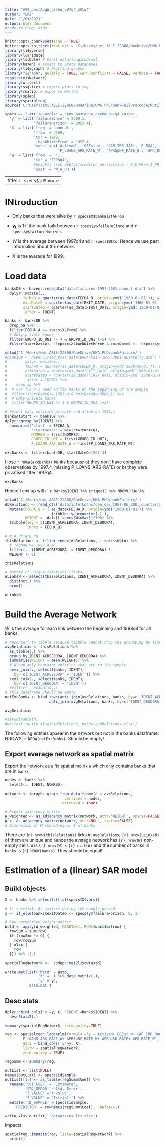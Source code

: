 ```yaml
---
title: "A99_pastAvgW_crebW_b97q4_s01q4"
author: "Emi"
date: "1/09/2021"
output: html_document
#code_folding: hide
---
```


```r
knitr::opts_chunk$set(echo = TRUE)
knitr::opts_knit$set(root.dir = 'C:/Users/emi.ABLE-22868/OneDrive/UWA PhD/bankFailure/')
library(tidyverse)
library(lubridate)
library(tsibble) # Panel data/longitudinal
library(haven) # Access to Stata databases
library(tidygraph) # Plotting graphs
library("igraph", quietly = TRUE, warn.conflicts = FALSE, verbose = FALSE)
require(visNetwork)
library(writexl)
library(svglite) # export plots to svg
library(rmatio) # expor to Matlab
library(spdep)
library(spatialreg)
source('C:/Users/emi.ABLE-22868/OneDrive/UWA PhD/bankFailure/code/Rutils/Emi_R_utils.R')

```

```{=html}
<style type="text/css">
.main-container {
  max-width: 1000px;
  margin-left: auto;
  margin-right: auto;
}
</style>
```

```r
specs <- list('idSample' = 'A99_pastAvgW_crebW_b97q4_s01q4',
  'y' = list('failureSince' = 2000.1,
             'failureHorizon' = 2003.4),
  'X' = list('freq' = 'annual',
             'from' = 1999,
             'to' = 1999,
              'bankBirthFrom' = 1997.4, 
             'vars' = c('ActivoN', 'C8Est_w', 'CAR_IRR_3A6', 'P_ROA', 'P_DEP_ARS_RATE',
                        'P_LOANS_ARS_RATE_W', 'APRSpNF_RATE_W', 'APR_USD_RATE', 'APR_RATE_W')),
  'W' = list('from' = '',
             'to' = '1998q4',
             #Weights from debtor/creditor perspective : W_D_PR/W_A_PR (Deudora / Acreeedora)
             'wVar' = 'W_A_PR'))
```

---
title: `r specs$idSample`
---

# INtroduction
-   Only banks that were alive by ```r specs$X$bankBirthFrom```

-   $\bm{y_t}$ is 1 if the bank fails between ```r specs$y$failureSince``` and ```r specs$y$failureHorizon```.

-   $W$ is the average between 1997q4 and ```r specs$W$to```. Hence we use past information about the network.

-   $X$ is the average for 1999.

# Load data

```r
banksDB <- haven::read_dta('data/failures-1997-2001-annual.dta') %>%
  dplyr::mutate(., 
        fechaQ = quarter(as_date(FECHA_D, origin=ymd('1960-01-01')), with_year=TRUE),
        exitDateQ = quarter(as_date(EXIT_DATE, origin=ymd('1960-01-01')), with_year=TRUE),
        startDateQ = quarter(as_date(FIRST_DATE, origin=ymd('1960-01-01')), with_year=TRUE),
        .after = IDENT) 
  
banks <- banksDB %>%
  drop_na %>%
  filter(FECHA_A == specs$X$from) %>%
  # ONly private banks
  filter(GRUPO_ID_UNI != 4 & GRUPO_ID_UNI !=5) %>%
  filter(startDateQ<= !!specs$X$bankBirthFrom & exitDateQ >= !!specs$y$failureSince) 

```

```r
setwd('C:/Users/emi.ABLE-22868/OneDrive/UWA PhD/bankFailure/')
#banksDB <- haven::read_dta('data/BAFA-main-1997-2001-quarterly.dta') %>%
#        dplyr::mutate(., 
#        fechaQ = quarter(as_date(FECHA_D, origin=ymd('1960-01-01')), with_year=TRUE),
#        exitDateQ = quarter(as_date(EXIT_DATE, origin=ymd('1960-01-01')), with_year=TRUE),
#        startDateQ = quarter(as_date(FIRST_DATE, origin=ymd('1960-01-01')), with_year=TRUE),
#        .after = IDENT) %>%
#    drop_na %>%
#  # For fix W I need to fix banks at the beginning of the sample
#  filter(startDateQ<= 1997.4 & exitDateQ>=2000.1) %>%
#  # ONly private banks
#  filter(GRUPO_ID_UNI != 4 & GRUPO_ID_UNI !=5)

# Select only entities private and alive on 1997q4
banksAtStart <- banksDB %>%
dplyr::group_by(IDENT) %>%
  summarise('start' = FECHA_A,
            'startDateQ' = min(startDateQ),
            NOMRED = first(NOMRED),
            GRUPO_ID_UNI = first(GRUPO_ID_UNI),
            P_LOANS_ARS_RATE_W = first(P_LOANS_ARS_RATE_W))

excBanks <- filter(banksDB, startDateQ>1997.4)
```

I lose ```r NROW(excBanks)``` banks because a) they don't have complete observations by 1997.4 (missing P_LOANS_ARS_RATE) or b) they were privatised after 1997q4.

```r
excBanks
```

Hence I end up with ```r banks$IDENT %>% unique() %>% NROW()` banks.

```r
setwd('C:/Users/emi.ABLE-22868/OneDrive/UWA PhD/bankFailure/')
dbRelations <- read_dta('data/interLoans/cen_deu_1997-06_2001_quarterly.dta') %>%
  mutate(FECHA_Q = ( as_date(FECHA_D, origin=ymd("1960-01-01")) %>% 
                     tsibble::yearquarter(.) ),
         WEIGHT = .data[[ specs$W$wVar]]*100) %>%
  tsibble(key = c(IDENT_ACREEDORA, IDENT_DEUDORA), 
          index = FECHA_Q)

# W_A_PR W_D_PR
thisRelations <- filter_index(dbRelations, ~ specs$W$to) %>%
  # fechaQ >= 1997.4 &
  filter(., (IDENT_ACREEDORA != IDENT_DEUDORA) &
  WEIGHT != 0)

thisRelations

# Number of unique relations (links)
uLinksN <- select(thisRelations, IDENT_ACREEDORA, IDENT_DEUDORA) %>%
  distinct() %>%
  nrow()

uLinksN

```

# Build the Average Network

$W$ is the average for each link between the beginning and 1998q4 for all banks

```r
# Reconvert to tibble because tsibble cannot drop the groupping by time (index)
avgRelations <- thisRelations %>%
  as_tibble(.) %>%
  group_by(IDENT_ACREEDORA, IDENT_DEUDORA) %>%
  summarise(WEIGHT = mean(WEIGHT)) %>%
  # W can only contains entities that are in the sample. 
  semi_join(., select(banks, IDENT), 
    by= c('IDENT_ACREEDORA' = 'IDENT')) %>%
  semi_join(., select(banks, IDENT), 
    by= c('IDENT_DEUDORA' = 'IDENT')) 
  #filter(., WEIGHT<0.1)
# This dataframe should be empty
netExcBanks <- bind_rows(anti_join(avgRelations, banks, by=c('IDENT_ACREEDORA' = 'IDENT')),
                    anti_join(avgRelations, banks, by=c('IDENT_DEUDORA' = 'IDENT')))

avgRelations

#setwd(samPath)
#writexl::write_xlsx(avgRelations, path='avgRelations.xlsx')

```

The following entities appear in the network but not in the banks dataframe: NROWS: `r NROW(netExcBanks)`. Should be empty!

## Export average network as spatial matrix

Export the network as a fix spatial matrix `W` which only contains banks that are in `banks`

```r
nodes <- banks %>%
  select(., IDENT, NOMRED)
  
network <- igraph::graph_from_data_frame(d = avgRelations, 
                           vertices = nodes,
                          directed = TRUE)

# Export adjacency matrix
W_weighted <- as_adjacency_matrix(network, attr='WEIGHT', sparse=FALSE)
W <- as_adjacency_matrix(network, attr=NULL, sparse=FALSE)
# Dimensions of W should equal # of banks
```

There are `{r} nrow(thisRelations)` links in `avgRelations`; `{r} nrow(uLinksN)` of them are unique and hence the average network has `{r} nrow(W)` non-empty cells. `W` is `{r} nrow(W)` $\times$ `{r} ncol(W)` and the number of banks in `banks` is `{r} NROW(banks)`. They should be equal!

# Estimation of a (linear) SAR model

## Build objects

```r
X <- banks %>% select(all_of(specs$X$vars))

# 1: survival, 0: failure during the sample period
y <- if_else(banks$exitDateQ <= specs$y$failureHorizon, 0, 1)

# Row-normalised weight matrix
Wstd <- apply(W_weighted, MARGIN=1, FUN=function(row) { 
  rowSum = sum(row)
  if (rowSum != 0) {
    row/rowSum
  } else {
    row
  }}) %>% t(.)

spatialRegNetwork <-  spdep::mat2listw(Wstd) 

```

```r
write.mat(list('Wstd' = Wstd,
               'X' =  X %>% data.matrix(.),
               'y' = y),
          'data.mat')
```

## Desc stats

```r
dplyr::bind_cols('y'=y, X, 'IDENT'=banks$IDENT) %>%
  descStats2(.)
```

```r
summary(spatialRegNetwork, zero.policy=TRUE)
```

```r
reg <- spatialreg::lagsarlm(formula ='y ~ ActivoN+ C8Est_w+ CAR_IRR_3A6+ P_ROA+ P_DEP_ARS_RATE +
        P_LOANS_ARS_RATE_W+ APRSpNF_RATE_W+ APR_USD_RATE+ APR_RATE_W',
        data = bind_cols('y'=y, X),
        listw = spatialRegNetwork,
        zero.policy = TRUE)

regSumm <- summary(reg)

outList <- list(NULL)
names(outList) <- specs$idSample
outList[[1]] <- as_tibble(regSumm$Coef) %>%
  rename('EST_COEF' = 'Estimate',
         'STD_ERROR' ='Std. Error',
         'Z_VALUE' ='z value',
         'P_VALUE' = 'Pr(>|z|)') %>%
  mutate('ID_SAMPLE' = specs$idSample,
    'PREDICTOR' = rownames(regSumm$Coef), .before=1)

write_xlsx(outList, 'output/results.xlsx')
```

Impacts:

```r
spatialreg::impacts(reg, listw=spatialRegNetwork) %>%
  print()
```
